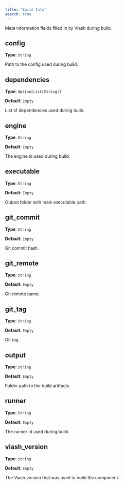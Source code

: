 ```yaml
---
title: "Build Info"
search: true
---
```


Meta information fields filled in by Viash during build.

## config

**Type**: `String`

Path to the config used during build.

## dependencies

**Type**: `Option[List[String]]`

**Default**: `Empty`

List of dependencies used during build.

## engine

**Type**: `String`

**Default**: `Empty`

The engine id used during build.

## executable

**Type**: `String`

**Default**: `Empty`

Output folder with main executable path.

## git_commit

**Type**: `String`

**Default**: `Empty`

Git commit hash.

## git_remote

**Type**: `String`

**Default**: `Empty`

Git remote name.

## git_tag

**Type**: `String`

**Default**: `Empty`

Git tag.

## output

**Type**: `String`

**Default**: `Empty`

Folder path to the build artifacts.

## runner

**Type**: `String`

**Default**: `Empty`

The runner id used during build.

## viash_version

**Type**: `String`

**Default**: `Empty`

The Viash version that was used to build the component.
